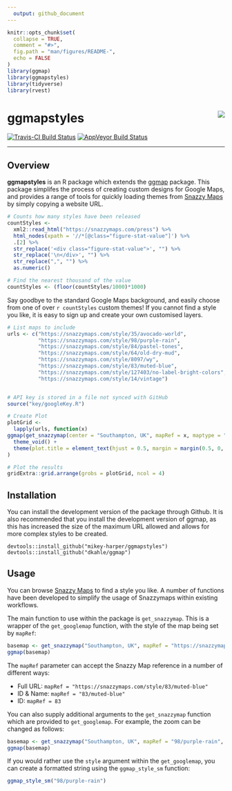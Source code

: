 ```yaml
---
  output: github_document
---
```

<!-- README.md is generated from README.Rmd. Please edit that file -->

```r
knitr::opts_chunk$set(
  collapse = TRUE,
  comment = "#>",
  fig.path = "man/figures/README-",
  echo = FALSE
)
library(ggmap)
library(ggmapstyles)
library(tidyverse)
library(rvest)
```

# ggmapstyles <img src="man/images/snazzymaps.JPG" align="right" />

[![Travis-CI Build Status](https://travis-ci.org/mikey-harper/ggmapstyles.svg?branch=master)](https://travis-ci.org/mikey-harper/ggmapstyles)
[![AppVeyor Build Status](https://ci.appveyor.com/api/projects/status/github/mikey-harper/ggmapstyles?branch=master&svg=true)](https://ci.appveyor.com/project/mikey-harper/ggmapstyles)

*****
## Overview

**ggmapstyles** is an R package which extends the [ggmap](https://github.com/dkahle/ggmap) package. This package simplifes the process of creating custom designs for Google Maps, and provides a range of tools for quickly loading themes from [Snazzy Maps](https://snazzymaps.com/) by simply copying a website URL.

```r
# Counts how many styles have been released
countStyles <- 
  xml2::read_html("https://snazzymaps.com/press") %>%
  html_nodes(xpath = '//*[@class="figure-stat-value"]') %>%
  .[2] %>%
  str_replace('<div class="figure-stat-value">', "") %>%
  str_replace('\n</div>', "") %>%
  str_replace(",", "") %>%
  as.numeric()

# Find the nearest thousand of the value
countStyles <- (floor(countStyles/1000)*1000)
```

Say goodbye to the standard Google Maps background, and easily choose from one of over `r countStyles` custom themes! If you cannot find a style you like, it is easy to sign up and create your own customised layers.

```r
# List maps to include
urls <- c("https://snazzymaps.com/style/35/avocado-world",
          "https://snazzymaps.com/style/98/purple-rain",
          "https://snazzymaps.com/style/84/pastel-tones",
          "https://snazzymaps.com/style/64/old-dry-mud",
          "https://snazzymaps.com/style/8097/wy",
          "https://snazzymaps.com/style/83/muted-blue",
          "https://snazzymaps.com/style/127403/no-label-bright-colors",
          "https://snazzymaps.com/style/14/vintage")


# API key is stored in a file not synced with GitHub
source("key/googleKey.R")

# Create Plot
plotGrid <-
  lapply(urls, function(x)
ggmap(get_snazzymap(center = "Southampton, UK", mapRef = x, maptype = "roadmap")) +
  theme_void() +
  theme(plot.title = element_text(hjust = 0.5, margin = margin(0.5, 0, 0.5, 0, unit = "cm") ))
)

# Plot the results
gridExtra::grid.arrange(grobs = plotGrid, ncol = 4)
```

## Installation

You can install the development version of the package through Github. It is also recommended that you install the development version of ggmap, as this has increased the size of the maximum URL allowed and allows for more complex styles to be created. 

```
devtools::install_github("mikey-harper/ggmapstyles")
devtools::install_github("dkahle/ggmap")
```

## Usage

You can browse [Snazzy Maps](https://snazzymaps.com/) to find a style you like. A number of functions have been developed to simplify the usage of Snazzymaps within existing workflows.

The main function to use within the package is `get_snazzymap`. This is a wrapper of the `get_googlemap` function, with the style of the map being set by `mapRef`:

```r
basemap <- get_snazzymap("Southampton, UK", mapRef = "https://snazzymaps.com/style/83/muted-blue")
ggmap(basemap)
```

The `mapRef` parameter can accept the Snazzy Map reference in a number of different ways:

- Full URL: `mapRef = "https://snazzymaps.com/style/83/muted-blue"`
- ID & Name: `mapRef = "83/muted-blue"`
- ID: `mapRef = 83`

You can also supply additional arguments to the `get_snazzymap` function which are provided to `get_googlemap`. For example, the zoom can be changed as follows:

```r
basemap <- get_snazzymap("Southampton, UK", mapRef = "98/purple-rain", zoom = 15)
ggmap(basemap)
```

If you would rather use the `style` argument within the `get_googlemap`, you can create a formatted string using the `ggmap_style_sm` function:

```r
ggmap_style_sm("98/purple-rain")
```
